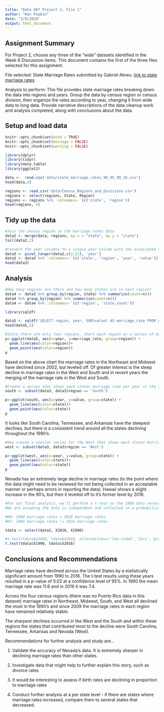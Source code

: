 ```yaml
---
title: "Data 607 Project 2, File 1"
author: "Ken Popkin"
date: "3/9/2020"
output: html_document
---
```

## Assignment Summary
For Project 2, choose any three of the “wide” datasets identified in the Week 6 Discussion items. This document contains the first of the three files selected for this assignment.

File selected: State Marriage Rates submitted by Gabriel Abreu.  [link to state marriage rates](https://data.world/siyeh/state-marriage-rate)

Analysis to perform: This file provides state marriage rates breaking down the data into regions and years.  Group the data by census region or census division, then organize the rates according to year, changing it from wide data to long data. Provide narrative descriptions of the data cleanup work and analysis completed, along with conclusions about the data.

## Setup and load data
```r
knitr::opts_chunk$set(echo = TRUE)
knitr::opts_chunk$set(message = FALSE)
knitr::opts_chunk$set(warning = FALSE)
```

```r
library(dplyr)
library(tidyr)
library(data.table)
library(ggplot2)
```

```r
data <-  read.csv('data/state_marriage_rates_90_95_99_16.csv')
head(data,4)
```

```r
regions <- read.csv('data/Census_Regions_and_Divisions.csv')
regions <- select(regions, State, Region)
regions <- regions %>% `colnames<-`(c('state', 'region'))
head(regions, 4)
```

## Tidy up the data
```r
#Join the census region to the marriage rates data
data2 <- merge(data, regions, by.x = "state", by.y = "state")
tail(data2,2)
```

```r
#Convert the year columns to a single year column with the associated value in a second column
data3 <- pivot_longer(data2,c(2:21), 'year')
data3 <- data3 %>% `colnames<-`(c('state', 'region', 'year', 'value'))
head(data3)
```

## Analysis
```r
#How many regions are there and how many states are in each region?
data4 <- data3 %>% group_by(region, state) %>% summarize(count=n())
data4 %>% group_by(region) %>% summarize(count=n())
data4 <- data4 %>% `colnames<-`(c('region', 'state_count'))
```

```r
library(sqldf)

data5 <- sqldf('SELECT region, year, SUM(value) AS marriage_rate FROM data3 GROUP BY region, year')
head(data5,2)
```

```r
#Since there are only four regions, chart each region as a series of marriage rates per year
p<-ggplot(data5, aes(x=year, y=marriage_rate, group=region)) +
  geom_line(aes(color=region))+
  geom_point(aes(color=region))
p
```
Based on the above chart the marriage rates in the Northeast and Midwest have declined since 2002, but leveled off.  Of greater interest is the steep decline in marriage rates in the West and South and in recent years the merging of the marriage rate in the West and South.

```r
#Create a series that shows each states marriage rate per year in the South
south <- subset(data3, data3$region == 'South')

p<-ggplot(south, aes(x=year, y=value, group=state)) +
  geom_line(aes(color=state))+
  geom_point(aes(color=state))
p
```
It looks like South Carolina, Tennessee, and Arkansas have the steepest declines, but there is a consistent trend around all the states declining throughout the 1990's.

```r
#Now create a similar series for the West that shows each states marriage rate per year
west <- subset(data3, data3$region == 'West')

p<-ggplot(west, aes(x=year, y=value, group=state)) +
  geom_line(aes(color=state))+
  geom_point(aes(color=state))
p
```

Nevada has an extremely large decline in marriage rates (to the point where the data might need to be reviewed for not being collected in an acceptable manner or perhaps errors in reporting the data).  Hawaii shows a slight increase in the 90's, but then it leveled off to it's former level by 2016.

```r
#For our final analysis, we'll perform a t-test on the 1990 data versus 2016.
#We are assuming the data is independent and collected in a probabilistic manner.

#H0: 1990 marriage rates = 2016 marriage rates
#H1: 1900 marriage rates != 2016 marriage rates

tdata <- select(data2, X2016, X1990)

#t.test(tdata$X1990, tdata$X2016, alternative=c('two-sided','less','greater'), mu = 0, paired = FALSE, var.equal = #FALSE, conf.level=0.95)
t.test(tdata$X1990, tdata$X2016)
```

## Conclusions and Recommendations
Marriage rates have declined across the United States by a statistically significant amount from 1990 to 2016.  The t-test results using these years resulted in a p-value of 0.02 at a confidence level of 95%.  In 1990 the mean marriage rate was 11.6 and in 2016 it was 7.4.

Across the four census regions (there was no Puerto Rico data in this dataset) marriage rates in Northeast, Midwest, South, and West all declined the most in the 1990's and since 2009 the marriage rates in each region have remained relatively stable.  

The sharpest declines occurred in the West and the South and within these regions the states that contributed most to the decline were South Carolina, Tennessee, Arkansas and Nevada (West). 

Recommendations for further analysis and study are...

1. Validate the accuracy of Nevada's data.  It is extremely sharper in declining marriage rates than other states.

2. Investigate data that might help to further explain this story, such as divorce rates

3. It would be interesting to assess if birth rates are declining in proportion to marriage rates

4. Conduct further analysis at a per state level - if there are states where marriage rates increased, compare them to several states that decreased.
